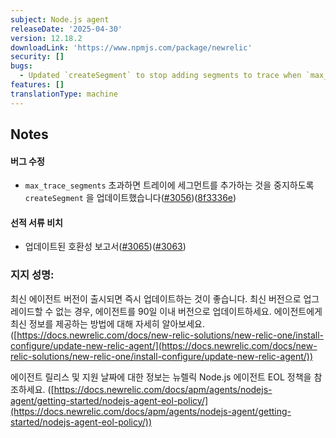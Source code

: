 ```yaml
---
subject: Node.js agent
releaseDate: '2025-04-30'
version: 12.18.2
downloadLink: 'https://www.npmjs.com/package/newrelic'
security: []
bugs:
  - Updated `createSegment` to stop adding segments to trace when `max_trace_segments` is exceeded
features: []
translationType: machine
---
```


## Notes

#### 버그 수정

* `max_trace_segments` 초과하면 트레이에 세그먼트를 추가하는 것을 중지하도록 `createSegment` 을 업데이트했습니다([#3056](https://github.com/newrelic/node-newrelic/pull/3056))([8f3336e](https://github.com/newrelic/node-newrelic/commit/8f3336e98ac9f7d4ad0ded3a061774fd68053e76))

#### 선적 서류 비치

* 업데이트된 호환성 보고서([#3065](https://github.com/newrelic/node-newrelic/pull/3065))([#3063](https://github.com/newrelic/node-newrelic/pull/3063))

### 지지 성명:

최신 에이전트 버전이 출시되면 즉시 업데이트하는 것이 좋습니다. 최신 버전으로 업그레이드할 수 없는 경우, 에이전트를 90일 이내 버전으로 업데이트하세요. 에이전트에게 최신 정보를 제공하는 방법에 대해 자세히 알아보세요. ([https://docs.newrelic.com/docs/new-relic-solutions/new-relic-one/install-configure/update-new-relic-agent/](https://docs.newrelic.com/docs/new-relic-solutions/new-relic-one/install-configure/update-new-relic-agent/))

에이전트 릴리스 및 지원 날짜에 대한 정보는 뉴렐릭 Node.js 에이전트 EOL 정책을 참조하세요. ([https://docs.newrelic.com/docs/apm/agents/nodejs-agent/getting-started/nodejs-agent-eol-policy/](https://docs.newrelic.com/docs/apm/agents/nodejs-agent/getting-started/nodejs-agent-eol-policy/))